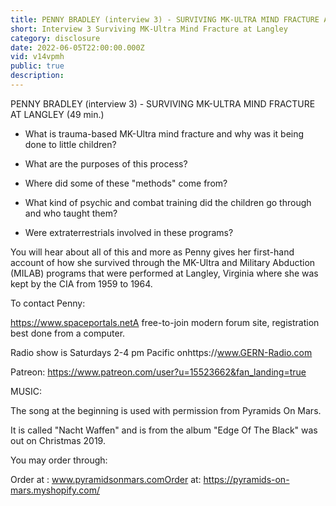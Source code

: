 ```yaml
---
title: PENNY BRADLEY (interview 3) - SURVIVING MK-ULTRA MIND FRACTURE AT LANGLEY
short: Interview 3 Surviving MK-Ultra Mind Fracture at Langley
category: disclosure
date: 2022-06-05T22:00:00.000Z
vid: v14vpmh
public: true
description:
---
```

PENNY BRADLEY (interview 3) - SURVIVING MK-ULTRA MIND FRACTURE AT LANGLEY (49 min.)

- What is trauma-based MK-Ultra mind fracture and why was it being done to little children?

- What are the purposes of this process?

- Where did some of these "methods" come from?

- What kind of psychic and combat training did the children go through and who taught them?

- Were extraterrestrials involved in these programs?

You will hear about all of this and more as Penny gives her first-hand account of how she survived through the MK-Ultra and Military Abduction (MILAB) programs that were performed at Langley, Virginia where she was kept by the CIA from 1959 to 1964.

To contact Penny:

https://www.spaceportals.net​​​​A free-to-join modern forum site, registration best done from a computer.

Radio show is Saturdays 2-4 pm Pacific onhttps://www.GERN-Radio.com

Patreon: https://www.patreon.com/user?u=15523662&fan_landing=true

MUSIC:

The song at the beginning is used with permission from Pyramids On Mars.

It is called "Nacht Waffen" and is from the album "Edge Of The Black" was out on Christmas 2019.

You may order through:

Order at : www.pyramidsonmars.comOrder at: https://pyramids-on-mars.myshopify.com/
